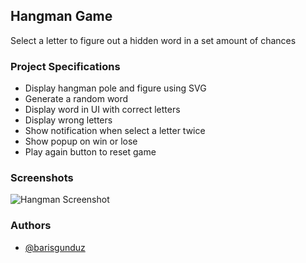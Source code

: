 ## Hangman Game

Select a letter to figure out a hidden word in a set amount of chances

### Project Specifications

- Display hangman pole and figure using SVG
- Generate a random word
- Display word in UI with correct letters
- Display wrong letters
- Show notification when select a letter twice
- Show popup on win or lose
- Play again button to reset game

### Screenshots


![Hangman Screenshot](/img/hangman.png)

### Authors

- [@barisgunduz](https://www.github.com/barisgunduz)
